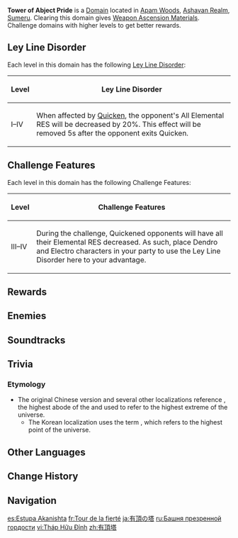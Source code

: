 {{Domain Infobox
|image        = Domain Tower of Abject Pride.png
|type         = Forgery
|description  = It is said that the [[Great Red Sand|deserts]] were once home to three sage-kings, [[Hermanubis|one of whom]] remained lovely and wise till the very end. They parted ways eventually for the sake of the paradise they sought in their hearts. This place is called a "tower," but in truth was the temporary residence of one of these people when they were building that earthly paradise. If one stretches the past back even further, it was once a small shrine built to avoid the wind and the sand.
|region       = Sumeru
|subregion    = Dharma Forest
|area         = Ashavan Realm
|subarea      = Apam Woods
|recElements  = Dendro,Electro
|recLevel     = 15/36/59/80
|requiredAR   = 16/21/30/40
}}
{{Description|The [[Fungus|fungal beasts]] proliferated in frightening numbers outside, and even the tranquil ruins would also become fertile soil for them.<br>Destroy the monsters within to obtain materials with which to enhance your equipment.}}
'''Tower of Abject Pride''' is a [[Domain]] located in [[Apam Woods]], [[Ashavan Realm]], [[Sumeru]]. Clearing this domain gives [[Weapon Ascension Materials]]. Challenge domains with higher levels to get better rewards.

==Ley Line Disorder==
Each level in this domain has the following [[Ley Line Disorder]]:
{| class="wikitable align-center"
!Level
!Ley Line Disorder
|-
!I–IV
|When affected by [[Quicken]], the opponent's All Elemental RES will be decreased by 20%. This effect will be removed 5s after the opponent exits Quicken.
|}

==Challenge Features==
Each level in this domain has the following Challenge Features:
{| class="wikitable"
!Level
!Challenge Features
|-
!III–IV
|During the challenge, Quickened opponents will have all their Elemental RES decreased. As such, place Dendro and Electro characters in your party to use the Ley Line Disorder here to your advantage.
|}

==Rewards==
{{Domain by Weekday
|mon-name = Tainted Clouds
|mon-2    = Copper Talisman of the Forest Dew
|mon-3    = Iron Talisman of the Forest Dew
|mon-4    = Silver Talisman of the Forest Dew
|mon-5    = Golden Talisman of the Forest Dew
|tue-name = Obsession
|tue-2    = Oasis Garden's Reminiscence
|tue-3    = Oasis Garden's Kindness
|tue-4    = Oasis Garden's Mourning
|tue-5    = Oasis Garden's Truth
|wed-name = Leading Karma
|wed-2    = Echo of Scorching Might
|wed-3    = Remnant Glow of Scorching Might
|wed-4    = Dream of Scorching Might
|wed-5    = Olden Days of Scorching Might
}}
{{Domain Levels/Forgery}}

==Enemies==
{{Domain Enemies
|target1=Defeat 12 opponent(s) within 300 second(s)
|enemies1=Stretchy Pyro Fungus*2;Floating Dendro Fungus*6;Floating Hydro Fungus*2;Whirling Electro Fungus*2

|target2=Defeat 16 opponent(s) within 300 second(s)
|enemies2=Whirling Cryo Fungus*4;Stretchy Pyro Fungus*4;Stretchy Geo Fungus*4;Floating Dendro Fungus*2;Whirling Electro Fungus*2

|target3=Defeat 10 opponent(s) within 300 second(s)
|enemies3=Stretchy Pyro Fungus*2;Whirling Cryo Fungus*2//Stretchy Geo Fungus*2;Whirling Electro Fungus*1;Floating Dendro Fungus*1//Grounded Hydroshroom*1;Winged Dendroshroom*1

|target4=Defeat 9 opponent(s) within 300 second(s)
|enemies4=Floating Hydro Fungus*2;Floating Dendro Fungus*2;Grounded Hydroshroom*1//Floating Hydro Fungus*1;Floating Dendro Fungus*1;Grounded Hydroshroom*1;Winged Dendroshroom*1
}}

==Soundtracks==
{{Soundtracks by Category Table|type=domain}}

==Trivia==
===Etymology===
*The original Chinese version and several other localizations reference {{w|Akaniṣṭha}}, the highest abode of the {{lang|{{w|Pure Abodes|Śuddhāvāsa}}|sa=शुद्धावास|sa_tl=pure abodes}} and used to refer to the highest extreme of the universe.
**The Korean localization uses the term {{lang|Bhavāgra|sa=भवाग्र}}, which refers to the highest point of the universe.

==Other Languages==
{{Other Languages
|en      = Tower of Abject Pride
|zhs     = 有顶塔
|zhs_rm  = Yǒudǐng-tǎ
|zht     = 有頂塔
|zht_rm  = Yǒudǐng-tǎ
|zh_tl   = Akaniṣṭha Tower
|ja      = 有頂の塔
|ja_rm   = Uchou no Tou{{Assumed}}
|ja_tl   = Tower of Akaniṣṭha{{Sino|ja|part=1}}
|ko      = {{tt|유정|有頂}}<->의 {{tt|탑|塔}}
|ko_tl   = Tower of [https://www.oxfordreference.com/view/10.1093/acref/9780190681159.001.0001/acref-9780190681159-e-565 Bhavāgra]{{Sino|ko|part=1}}
|es      = Estupa Akanishta
|es_tl   = Akanistha Stupa
|fr      = Tour de la fierté
|fr_tl   = Tower of Pride
|ru      = Башня презренной гордости
|ru_tl   = Tower of Despicable Pride
|th      = โถงอันภาคภูมิ
|th_rm   = 
|th_tl   = 
|vi      = {{tt|Tháp|塔}} {{tt|Hữu Đỉnh|有頂}}
|vi_tl   = Akaniṣṭha Tower{{Sino|vi|part=1}}
|de      = Turm des Stolzes
|de_tl   = Tower of Pride
|id      = Tower of Abject Pride
|pt      = Torre do Orgulho
|pt_tl   = 
|tr      = Alçak Gurur Kulesi
|tr_tl   = Low Pride Tower
|it      = Torre dell'Orgoglio abbietto
|it_tl   = 
}}

==Change History==
{{Change History|3.0}}

==Navigation==
{{Domain Navbox|Permanent}}

[[es:Estupa Akanishta]]
[[fr:Tour de la fierté]]
[[ja:有頂の塔]]
[[ru:Башня презренной гордости]]
[[vi:Tháp Hữu Đỉnh]]
[[zh:有頂塔]]